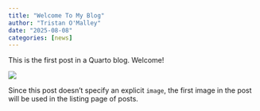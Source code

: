 ```yaml
---
title: "Welcome To My Blog"
author: "Tristan O'Malley"
date: "2025-08-08"
categories: [news]
---
```


This is the first post in a Quarto blog. Welcome!

![](thumbnail.jpg)

Since this post doesn't specify an explicit `image`, the first image in the post will be used in the listing page of posts.
